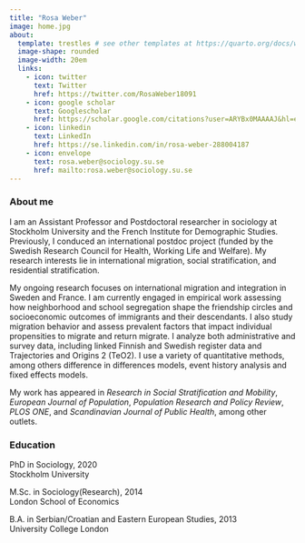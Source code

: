 ```yaml
---
title: "Rosa Weber"
image: home.jpg
about: 
  template: trestles # see other templates at https://quarto.org/docs/websites/website-about.html#templates
  image-shape: rounded
  image-width: 20em
  links:
    - icon: twitter
      text: Twitter
      href: https://twitter.com/RosaWeber18091
    - icon: google scholar
      text: Googlescholar
      href: https://scholar.google.com/citations?user=ARYBx0MAAAAJ&hl=en
    - icon: linkedin  
      text: LinkedIn
      href: https://se.linkedin.com/in/rosa-weber-288004187
    - icon: envelope
      text: rosa.weber@sociology.su.se
      href: mailto:rosa.weber@sociology.su.se
---
```

<head>
<meta name="google-site-verification" content="QR4VN60nHmGds-vqyil7Le6TMSt1D2kcC4CnjMQ9I3o" />
</head>

<body>
### About me

I am an Assistant Professor and Postdoctoral researcher in sociology at Stockholm University and the French Institute for Demographic Studies. Previously, I conduced an international postdoc project (funded by the Swedish Research Council for Health, Working Life and Welfare). My research interests lie in international migration, social stratification, and residential stratification. 

My ongoing research focuses on international migration and integration in Sweden and France. I am currently engaged in empirical work assessing how neighborhood and school segregation shape the friendship circles and socioeconomic outcomes of immigrants and their descendants. I also study migration behavior and assess prevalent factors that impact individual propensities to migrate and return migrate. I analyze both administrative and survey data, including linked Finnish and Swedish register data and Trajectories and Origins 2 (TeO2). I use a variety of quantitative methods, among others difference in differences models, event history analysis and fixed effects models.

My work has appeared in *Research in Social Stratification and Mobility*, *European Journal of Population*, *Population Research and Policy Review*, *PLOS ONE*, and *Scandinavian Journal of Public Health*, among other outlets. 

### Education 

PhD in Sociology, 2020 \
Stockholm University

M.Sc. in Sociology(Research), 2014 \
London School of Economics 

B.A. in Serbian/Croatian and Eastern European Studies, 2013 \
University College London
</body>
